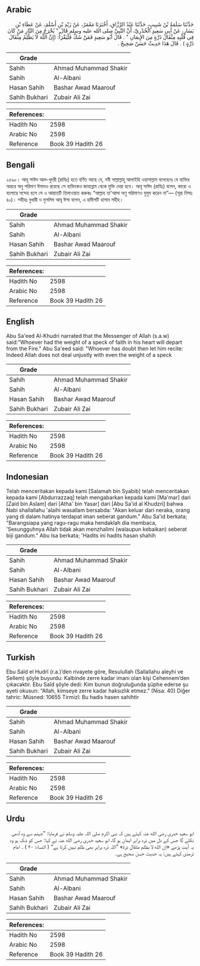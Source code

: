 ## Arabic


<div dir="rtl" lang="ar" style={{fontSize:'larger',backgroundColor:'#f8f9fa',padding:20}}>
حَدَّثَنَا سَلَمَةُ بْنُ شَبِيبٍ، حَدَّثَنَا عَبْدُ الرَّزَّاقِ، أَخْبَرَنَا مَعْمَرٌ، عَنْ زَيْدِ بْنِ أَسْلَمَ، عَنْ عَطَاءِ بْنِ يَسَارٍ، عَنْ أَبِي سَعِيدٍ الْخُدْرِيِّ، أَنَّ النَّبِيَّ صلى الله عليه وسلم قَالَ ‏"‏ يُخْرَجُ مِنَ النَّارِ مَنْ كَانَ فِي قَلْبِهِ مِثْقَالُ ذَرَّةٍ مِنَ الإِيمَانِ ‏"‏ ‏.‏ قَالَ أَبُو سَعِيدٍ فَمَنْ شَكَّ فَلْيَقْرَأْ‏:‏ ‏(‏إِنَّ اللَّهَ لاَ يَظْلِمُ مِثْقَالَ ذَرَّةٍ ‏)‏ ‏.‏ قَالَ هَذَا حَدِيثٌ حَسَنٌ صَحِيحٌ ‏.‏
</div>
<div style={{backgroundColor:'#f8f9fa',padding:20, marginBottom: 10}}><table> <thead> <tr> <th>Grade</th> <th></th> </tr> </thead> <tbody> <tr><td>Sahih</td><td>Ahmad Muhammad Shakir</td></tr><tr><td>Sahih</td><td>Al-Albani</td></tr><tr><td>Hasan Sahih</td><td>Bashar Awad Maarouf</td></tr><tr><td>Sahih Bukhari</td><td>Zubair Ali Zai</td></tr></tbody></table><table> <thead> <tr> <th>References:</th> <th></th> </tr> </thead> <tbody><tr><td>Hadith No</td><td>2598</td></tr><tr><td>Arabic No</td><td>2598</td></tr><tr><td>Reference</td><td>Book 39 Hadith 26</td></tr></tbody></table></div>

## Bengali


<div dir="ltr" lang="bn" style={{fontSize:'larger',backgroundColor:'#f8f9fa',padding:20}}>
২৫৯৮। আবূ সাঈদ আল-খুদরী (রাযিঃ) হতে বর্ণিত আছে যে, নবী সাল্লাল্লাহু আলাইহি ওয়াসাল্লাম বলেছেনঃ যে ব্যক্তির অন্তরে অনু পরিমাণ ঈমানও রয়েছে সে ব্যক্তিকেও জাহান্নাম থেকে মুক্তি দেয়া হবে। আবূ সাঈদ (রাযিঃ) বলেন, কারো এ ব্যাপারে সন্দেহ হলে সে এ আয়াতটি তিলাওয়াত করুকঃ “আল্লাহ তা'আলা অণু পরিমাণও যুলুম করেন না”— (সূরা নিসাঃ ৪০)। সহীহঃ বুখারী ও মুসলিম আবূ ঈসা বলেন, এ হাদীসটি হাসান সহীহ।
</div>
<div style={{backgroundColor:'#f8f9fa',padding:20, marginBottom: 10}}><table> <thead> <tr> <th>Grade</th> <th></th> </tr> </thead> <tbody> <tr><td>Sahih</td><td>Ahmad Muhammad Shakir</td></tr><tr><td>Sahih</td><td>Al-Albani</td></tr><tr><td>Hasan Sahih</td><td>Bashar Awad Maarouf</td></tr><tr><td>Sahih Bukhari</td><td>Zubair Ali Zai</td></tr></tbody></table><table> <thead> <tr> <th>References:</th> <th></th> </tr> </thead> <tbody><tr><td>Hadith No</td><td>2598</td></tr><tr><td>Arabic No</td><td>2598</td></tr><tr><td>Reference</td><td>Book 39 Hadith 26</td></tr></tbody></table></div>

## English


<div dir="ltr" lang="en" style={{fontSize:'larger',backgroundColor:'#f8f9fa',padding:20}}>
Abu Sa'eed Al-Khudri narrated that the Messenger of Allah (s.a.w) said:"Whoever had the weight of a speck of faith in his heart will depart from the Fire." Abu Sa'eed said: "Whoever has doubt then let him recite: Indeed Allah does not deal unjustly with even the weight of a speck
</div>
<div style={{backgroundColor:'#f8f9fa',padding:20, marginBottom: 10}}><table> <thead> <tr> <th>Grade</th> <th></th> </tr> </thead> <tbody> <tr><td>Sahih</td><td>Ahmad Muhammad Shakir</td></tr><tr><td>Sahih</td><td>Al-Albani</td></tr><tr><td>Hasan Sahih</td><td>Bashar Awad Maarouf</td></tr><tr><td>Sahih Bukhari</td><td>Zubair Ali Zai</td></tr></tbody></table><table> <thead> <tr> <th>References:</th> <th></th> </tr> </thead> <tbody><tr><td>Hadith No</td><td>2598</td></tr><tr><td>Arabic No</td><td>2598</td></tr><tr><td>Reference</td><td>Book 39 Hadith 26</td></tr></tbody></table></div>

## Indonesian


<div dir="ltr" lang="id" style={{fontSize:'larger',backgroundColor:'#f8f9fa',padding:20}}>
Telah menceritakan kepada kami [Salamah bin Syabib] telah menceritakan kepada kami [Abdurrazzaq] telah mengabarkan kepada kami [Ma'mar] dari [Zaid bin Aslam] dari [Atha' bin Yasar] dari [Abu Sa'id al Khudzri] bahwa Nabi shallallahu 'alaihi wasallam bersabda: "Akan keluar dari neraka, orang yang di dalam hatinya terdapat iman seberat gandum." Abu Sa'id berkata; "Barangsiapa yang ragu-ragu maka hendaklah dia membaca, 'Sesungguhnya Allah tidak akan menzhalimi (walaupun kebaikan) seberat biji gandum." Abu Isa berkata; 'Hadits ini hadits hasan shahih
</div>
<div style={{backgroundColor:'#f8f9fa',padding:20, marginBottom: 10}}><table> <thead> <tr> <th>Grade</th> <th></th> </tr> </thead> <tbody> <tr><td>Sahih</td><td>Ahmad Muhammad Shakir</td></tr><tr><td>Sahih</td><td>Al-Albani</td></tr><tr><td>Hasan Sahih</td><td>Bashar Awad Maarouf</td></tr><tr><td>Sahih Bukhari</td><td>Zubair Ali Zai</td></tr></tbody></table><table> <thead> <tr> <th>References:</th> <th></th> </tr> </thead> <tbody><tr><td>Hadith No</td><td>2598</td></tr><tr><td>Arabic No</td><td>2598</td></tr><tr><td>Reference</td><td>Book 39 Hadith 26</td></tr></tbody></table></div>

## Turkish


<div dir="ltr" lang="tr" style={{fontSize:'larger',backgroundColor:'#f8f9fa',padding:20}}>
Ebu Saîd el Hudrî (r.a.)’den rivayete göre, Resulullah (Sallallahu aleyhi ve Sellem) şöyle buyurdu: Kalbinde zerre kadar imanı olan kişi Cehennem’den çıkacaktır. Ebu Saîd şöyle dedi: Kim bunun doğruluğunda şüphe ederse şu ayeti okusun: “Allah, kimseye zerre kadar haksızlık etmez.” (Nisa: 40) Diğer tahric: Müsned: 10655 Tirmizî: Bu hadis hasen sahihtir
</div>
<div style={{backgroundColor:'#f8f9fa',padding:20, marginBottom: 10}}><table> <thead> <tr> <th>Grade</th> <th></th> </tr> </thead> <tbody> <tr><td>Sahih</td><td>Ahmad Muhammad Shakir</td></tr><tr><td>Sahih</td><td>Al-Albani</td></tr><tr><td>Hasan Sahih</td><td>Bashar Awad Maarouf</td></tr><tr><td>Sahih Bukhari</td><td>Zubair Ali Zai</td></tr></tbody></table><table> <thead> <tr> <th>References:</th> <th></th> </tr> </thead> <tbody><tr><td>Hadith No</td><td>2598</td></tr><tr><td>Arabic No</td><td>2598</td></tr><tr><td>Reference</td><td>Book 39 Hadith 26</td></tr></tbody></table></div>

## Urdu


<div dir="rtl" lang="ur" style={{fontSize:'larger',backgroundColor:'#f8f9fa',padding:20}}>
ابو سعید خدری رضی الله عنہ کہتے ہیں کہ نبی اکرم صلی اللہ علیہ وسلم نے فرمایا: ”جہنم سے وہ آدمی نکلے گا جس کے دل میں ذرہ برابر ایمان ہو گا، ابو سعید خدری رضی الله عنہ نے کہا: جس کو شک ہو وہ یہ آیت پڑھے «إن الله لا يظلم مثقال ذرة» ”اللہ ذرہ برابر بھی ظلم نہیں کرتا ہے“ ( النساء: ۴۰ ) ۔ امام ترمذی کہتے ہیں: یہ حدیث حسن صحیح ہے۔
</div>
<div style={{backgroundColor:'#f8f9fa',padding:20, marginBottom: 10}}><table> <thead> <tr> <th>Grade</th> <th></th> </tr> </thead> <tbody> <tr><td>Sahih</td><td>Ahmad Muhammad Shakir</td></tr><tr><td>Sahih</td><td>Al-Albani</td></tr><tr><td>Hasan Sahih</td><td>Bashar Awad Maarouf</td></tr><tr><td>Sahih Bukhari</td><td>Zubair Ali Zai</td></tr></tbody></table><table> <thead> <tr> <th>References:</th> <th></th> </tr> </thead> <tbody><tr><td>Hadith No</td><td>2598</td></tr><tr><td>Arabic No</td><td>2598</td></tr><tr><td>Reference</td><td>Book 39 Hadith 26</td></tr></tbody></table></div>
